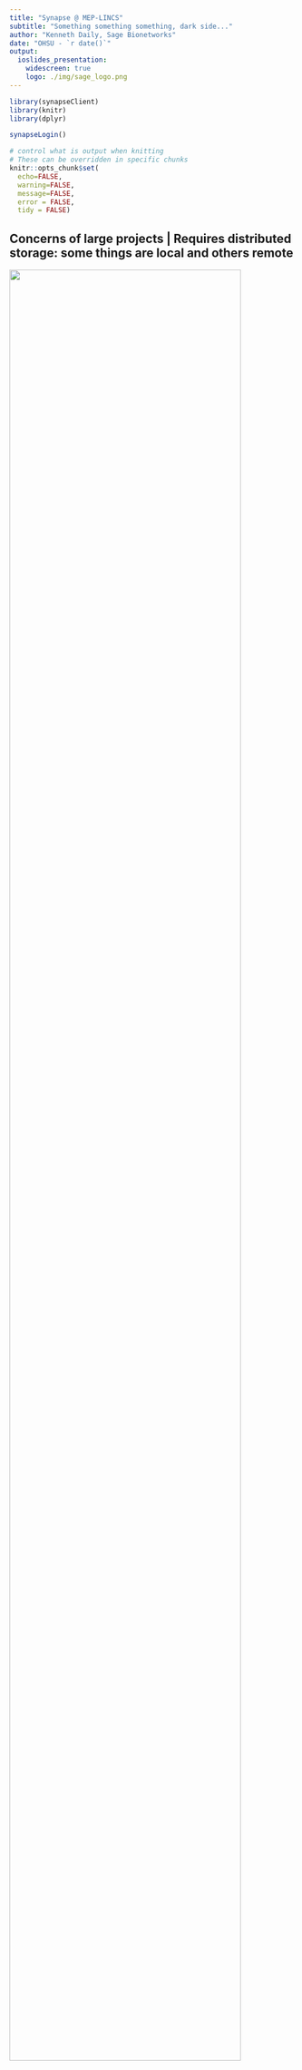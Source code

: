```yaml
---
title: "Synapse @ MEP-LINCS"
subtitle: "Something something something, dark side..."
author: "Kenneth Daily, Sage Bionetworks"
date: "OHSU - `r date()`"
output: 
  ioslides_presentation:
    widescreen: true
    logo: ./img/sage_logo.png
---
```


```r
library(synapseClient)
library(knitr)
library(dplyr)

synapseLogin()

# control what is output when knitting
# These can be overridden in specific chunks
knitr::opts_chunk$set(
  echo=FALSE,
  warning=FALSE,
  message=FALSE,
  error = FALSE,
  tidy = FALSE)
```

## Concerns of large projects | Requires distributed storage: some things are local and others remote

<div class="centered">
<img src='./img/Diagram1.png' width='90%'>
</div>

## Synapse | A collection of living research projects

Enabling researchers to contribute to large-scale collaborative science across institutions

## Synapse

<div class="centered">
<img src='./img/runanywhere.png' width='90%'>
</div>

## Synapse | Enabling large-scale collaborative science

It is distributed:

* Agnostic to storage solution (cloud, local server, remote server)
* **New!** - your own Amazon S3 buckets

It is versioned:

* Keep track of changes and always get most recent

## Multiple ways to access Synapse

<div class="centered">
<img src='./img/synapseinteraction.png' width='60%'>
</div>

## Synapse | File storage

<div class="centered">
<img src='./img/filessynapse.png' width='90%'>
</div>

## Synapse | User-defined annotations

<div class="centered">
<img src='./img/annotations.png' width='95%'>
</div>

## Finding files | Annotations & Querying {.smaller}
```r
q <- "select * from file where projectId=='syn2346643' and dataSubType=='cna'"
res <- synapseQuery(q)
```

```r
colnames(res) <- gsub(".*\\.", "", colnames(res))
res <- res[, c("name", "id", "dataType", "platform", "disease")]
kable(res)
```

[JWGray Breast Cancer Cell Line Panel (syn2346643)](https://www.synapse.org/#!Synapse:syn2346643/)

## Where the file is | Amazon S3 or ExaCloud

<div class="centered">
<img src='./img/filelocsynapse.png' width='90%'>
</div>

## Synapse | Structured data tables

<div class="centered">
<img src='./img/tableschema.png' width='90%'>
</div>

## Synapse | Structured data tables { .smaller }

* Editable in the browser or programmatically
* Rows are versioned

```
SELECT UID,biologicalSampleName,Diffname_short,pass_qc,Cell_Type,Cell_Line_Type,Tissue_of_Origin 
FROM syn3156503 WHERE public=true
```

<div class="centered">
<img src='./img/tablequeryshort.png' width='90%'>
</div>

## Synapse | Documentation and description

<div class="centered">
<img src='./img/wikiex.png' width='80%'>
</div>

## Synapse | Documentation and description

<div class="centered">
<img src='./img/wiki2.png' width='80%'>
</div>

## Synapse | Access controls

* Fine-grained access controls (share whatever with whomever)

## Where a file comes from (provenance)

<div class="centered">
<img src='./img/provenance.png' height='80%'>
</div>

## Describing the file (or analysis) | Programmatic Wiki markup

Example using wiki using Rmd or IPyNB?

Take from somewhere else

## Automation | Uploading, Updating, Etc.

- programmatic clients (R, python, command line)

What we can automate (everything!):

- when files are added to exacloud and need to be added to Synapse
- previews of files
- annotation of files (where will this come from?)

## Example | Providing an overview of available data

Table displaying annotations on the files, link to a preview and how to download the file from Exacloud

## Synapse | Notes about security and Access Restrictions

Do we need this here?